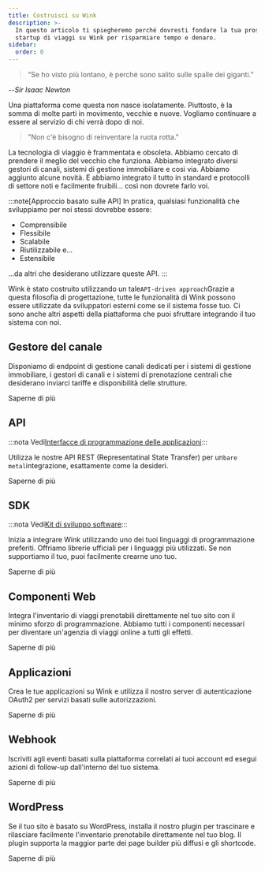 ```yaml
---
title: Costruisci su Wink
description: >-
  In questo articolo ti spiegheremo perché dovresti fondare la tua prossima
  startup di viaggi su Wink per risparmiare tempo e denaro.
sidebar:
  order: 0
---
```


> “Se ho visto più lontano, è perché sono salito sulle spalle dei giganti.”

\--*Sir Isaac Newton*

Una piattaforma come questa non nasce isolatamente. Piuttosto, è la somma di molte parti in movimento, vecchie e nuove. Vogliamo continuare a essere al servizio di chi verrà dopo di noi.

> "Non c'è bisogno di reinventare la ruota rotta."

La tecnologia di viaggio è frammentata e obsoleta. Abbiamo cercato di prendere il meglio del vecchio che funziona. Abbiamo integrato diversi gestori di canali, sistemi di gestione immobiliare e così via. Abbiamo aggiunto alcune novità. E abbiamo integrato il tutto in standard e protocolli di settore noti e facilmente fruibili... così non dovrete farlo voi.

:::note\[Approccio basato sulle API]
In pratica, qualsiasi funzionalità che sviluppiamo per noi stessi dovrebbe essere:

* Comprensibile
* Flessibile
* Scalabile
* Riutilizzabile e...
* Estensibile

...da altri che desiderano utilizzare queste API.
:::

Wink è stato costruito utilizzando un tale`API-driven approach`Grazie a questa filosofia di progettazione, tutte le funzionalità di Wink possono essere utilizzate da sviluppatori esterni come se il sistema fosse tuo. Ci sono anche altri aspetti della piattaforma che puoi sfruttare integrando il tuo sistema con noi.

## Gestore del canale

Disponiamo di endpoint di gestione canali dedicati per i sistemi di gestione immobiliare, i gestori di canali e i sistemi di prenotazione centrali che desiderano inviarci tariffe e disponibilità delle strutture.

<LinkButton href="/developers/apis/#channel-manager-api">
  Saperne di più
</LinkButton>


## API

:::nota
Vedi[Interfacce di programmazione delle applicazioni](https://learning.postman.com/docs/getting-started/introduction/):::

Utilizza le nostre API REST (Representatinal State Transfer) per un`bare metal`integrazione, esattamente come la desideri.

<LinkButton href="/developers/apis">
  Saperne di più
</LinkButton>


## SDK

:::nota
Vedi[Kit di sviluppo software](https://en.wikipedia.org/wiki/Software_development_kit):::

Inizia a integrare Wink utilizzando uno dei tuoi linguaggi di programmazione preferiti. Offriamo librerie ufficiali per i linguaggi più utilizzati. Se non supportiamo il tuo, puoi facilmente crearne uno tuo.

<LinkButton href="/developers/sdks">
  Saperne di più
</LinkButton>


## Componenti Web

Integra l'inventario di viaggi prenotabili direttamente nel tuo sito con il minimo sforzo di programmazione. Abbiamo tutti i componenti necessari per diventare un'agenzia di viaggi online a tutti gli effetti.

<LinkButton href="/developers/web-components">
  Saperne di più
</LinkButton>


## Applicazioni

Crea le tue applicazioni su Wink e utilizza il nostro server di autenticazione OAuth2 per servizi basati sulle autorizzazioni.

<LinkButton href="/developers/applications">
  Saperne di più
</LinkButton>


## Webhook

Iscriviti agli eventi basati sulla piattaforma correlati ai tuoi account ed esegui azioni di follow-up dall'interno del tuo sistema.

<LinkButton href="/developers/webhooks">
  Saperne di più
</LinkButton>


## WordPress

Se il tuo sito è basato su WordPress, installa il nostro plugin per trascinare e rilasciare facilmente l'inventario prenotabile direttamente nel tuo blog. Il plugin supporta la maggior parte dei page builder più diffusi e gli shortcode.

<LinkButton href="/developers/webhooks">
  Saperne di più
</LinkButton>

